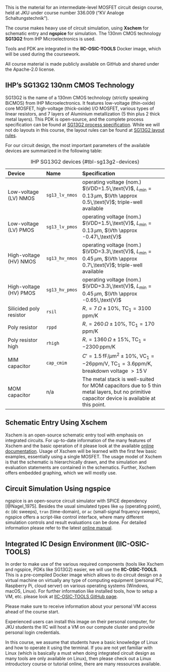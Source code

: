 This is the material for an intermediate-level MOSFET circuit design course, held at JKU under course number 336.009 ("KV Analoge Schaltungstechnik").

The course makes heavy use of circuit simulation, using **Xschem** for schematic entry and **ngspice** for simulation. The 130nm CMOS technology **SG13G2** from IHP Microelectronics is used.

Tools and PDK are integrated in the **IIC-OSIC-TOOLS** Docker image, which will be used during the coursework.

::: {.callout-important}
All course material is made publicly available on GitHub and shared under the Apache-2.0 license.
:::

## IHP's SG13G2 130nm CMOS Technology

SG13G2 is the name of a 130nm CMOS technology (strictly speaking BiCMOS) from IHP Microelectronics. It features low-voltage (thin-oxide) core MOSFET, high-voltage (thick-oxide) I/O MOSFET, various types of linear resistors, and 7 layers of Aluminium metallization (5 thin plus 2 thick metal layers). This PDK is open-source, and the complete process specification can be found at [SG13G2 process specification](https://github.com/IHP-GmbH/IHP-Open-PDK/blob/main/ihp-sg13g2/libs.doc/doc/SG13G2_os_process_spec.pdf). While we will not do layouts in this course, the layout rules can be found at [SG13G2 layout rules](https://github.com/IHP-GmbH/IHP-Open-PDK/blob/main/ihp-sg13g2/libs.doc/doc/SG13G2_os_layout_rules.pdf).

For our circuit design, the most important parameters of the available devices are summarized in the following table:

| Device                       | Name           | Specification                                                    |
|:-----------------------------|:---------------|:-----------------------------------------------------------------|
| Low-voltage (LV) NMOS        | `sg13_lv_nmos` | operating voltage (nom.) $\VDD=1.5\,\text{V}$, $L_\mathrm{min}=0.13\,\mu\text{m}$, $\Vth \approx 0.5\,\text{V}$; triple-well available |
| Low-voltage (LV) PMOS        | `sg13_lv_pmos` | operating voltage (nom.) $\VDD=1.5\,\text{V}$, $L_\mathrm{min}=0.13\,\mu\text{m}$, $\Vth \approx -0.47\,\text{V}$ |
| High-voltage (HV) NMOS       | `sg13_hv_nmos` | operating voltage (nom.) $\VDD=3.3\,\text{V}$, $L_\mathrm{min}=0.45\,\mu\text{m}$, $\Vth \approx 0.7\,\text{V}$; triple-well available |
| High-voltage (HV) PMOS       | `sg13_hv_pmos` | operating voltage (nom.) $\VDD=3.3\,\text{V}$, $L_\mathrm{min}=0.45\,\mu\text{m}$, $\Vth \approx -0.65\,\text{V}$ |
| Silicided poly resistor      | `rsil`         | $R_\square=7\,\Omega \pm 10\%$, $\text{TC}_1=3100\,\text{ppm/K}$ |
| Poly resistor                | `rppd`         | $R_\square=260\,\Omega \pm 10\%$, $\text{TC}_1=170\,\text{ppm/K}$ |
| Poly resistor high           | `rhigh`        | $R_\square=1360\,\Omega \pm 15\%$, $\text{TC}_1=-2300\,\text{ppm/K}$ |
| MIM capacitor                | `cap_cmim`     | $C'=1.5\,\text{fF}/\mu\text{m}^2 \pm 10\%$, $\text{VC}_1=-26\text{ppm/V}$, $\text{TC}_1=3.6\text{ppm/K}$, breakdown voltage $>15\,\text{V}$ |
| MOM capacitor                | n/a            | The metal stack is well-suited for MOM capacitors due to 5 thin metal layers, but no primitive capacitor device is available at this point. |

: IHP SG13G2 devices {#tbl-sg13g2-devices}

## Schematic Entry Using Xschem

Xschem is an open-source schematic entry tool with emphasis on integrated circuits. For up-to-date information of the many features of Xschem and the basic operation of it please look at the available [online documentation](https://xschem.sourceforge.io/stefan/xschem_man/xschem_man.html). Usage of Xschem will be learned with the first few basic examples, essentially using a single MOSFET. The usage model of Xschem is that the schematic is hierarchically drawn, and the simulation and evaluation statements are contained in the schematics. Further, Xschem offers embedded graphing, which we will mostly use.

## Circuit Simulation Using ngspice

ngspice is an open-source circuit simulator with SPICE dependency [@Nagel_1975]. Besides the usual simulated types like `op` (operating point), `dc` (dc sweeps), `tran` (time-domain), or `ac` (small-signal frquency sweeps), ngspice offers a script-like control interface, where many different simulation controls and result evaluations can be done. For detailed information please refer to the latest [online manual](https://ngspice.sourceforge.io/docs/ngspice-43-manual.pdf).

## Integrated IC Design Environment (IIC-OSIC-TOOLS)

In order to make use of the various required components (tools like Xschem and ngspice, PDKs like SG13G2) easier, we will use the **IIC-OSIC-TOOLS**. This is a pre-compiled Docker image which allows to do circuit design on a virtual machine on virtually any type of computing equipment (personal PC, Raspberry Pi, cloud server) on various operating systems (Windows, macOS, Linux). For further information like installed tools, how to setup a VM, etc. please look at [IIC-OSIC-TOOLS GitHub page](https://github.com/iic-jku/IIC-OSIC-TOOLS).

::: {.callout-warning title="Preparation"}
Please make sure to receive information about your personal VM access ahead of the course start.
:::

Experienced users can install this image on their personal computer, for JKU students the IIC will host a VM on our compute cluster and provide personal login credentials.

::: {.callout-warning title="Linux"}
In this course, we assume that students have a basic knowledge of Linux and how to operate it using the terminal. If you are not yet familiar with Linux (which is basically a must when doing integrated circuit design as many tools are only available on Linux), then please check out a Linux introductory course or tutorial online, there are many ressources available.
:::
